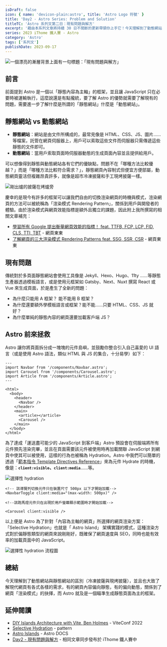 ```yaml
---
isDraft: false
icon: { name: 'devicon-plain:astro', title: 'Astro Logo 符號' }
title: 'Day2 - Astro Series: Problem and Solution'
titleTC: 'Astro 系列文第二日：現有問題與解方'
excerpt: '藉由本系列文章將持續 30 日不間斷的更新帶領你上手它！今天理解到了動態網站與靜態網站的區別，關係到了網頁「渲染模式」的抉擇，而 Astro 就及是一個瞄準生成靜態頁面為主的框架。要了解 Astro 的優勢就需要了解現有的問題，需要進一步了解什麼是所謂的「靜態網站」什麼是「動態網站」。'
series: 2023 iThome 鐵人賽 - Astro
category: 'Astro'
tags: ['系列文']
publishDate: 2023-09-17
---
```


![一個漂亮的漸層背景上面有一句標題：「現有問題與解方」](./day2-problem-solution.webp)

## 前言

前面提到 Astro 是一個以「靜態內容為主軸」的框架，並且讓 JavaScript 只在必要時被運輸執行，這麼說還是有點攏統，要了解 Astro 的優勢就需要了解現有的問題，需要進一步了解什麼是所謂的「靜態網站」什麼是「動態網站」。

## 靜態網站 vs 動態網站

- **靜態網站**：網站是由文件所構成的，最常見像是 HTML、CSS、JS、圖片……等檔案，託管在網頁伺服器上，用戶可以索取這些文件而伺服器只需傳遞這些靜態的文件即可。
- **動態網站**：當用戶索取頁面時伺服器動態的生成頁面內容並且提供給用戶。

可以想像得到靜態與動態網站各有它們的優缺點，問題不在「哪種方法比較優越？」而是「哪種方法比較符合需求？」，靜態網頁內容制式但便宜方便部屬，動態網頁靈活但複雜昂貴許多，就像是超市冷凍披薩和手工現烤披薩一樣。

![剛出爐的披薩在烤爐旁](./pizza.webp)

慶幸的是現今有許多的框架可以讓我們自由的切換渲染網頁的時機與模式，渲染網頁的方法可以被統稱為「渲染模式 Rendering Pattern」，關係到用戶與開發者的體驗。由於渲染模式與網頁效能指標是額外且獨立的課題，因此附上我所撰寫的相關文章補充：

- [學習所有 Google 提出衡量網頁效能的指標！ feat. TTFB, FCP, LCP, FID, CLS, TTI, TBT](https://www.webdong.dev/post/all-the-performance-metrics-you-need-to-know/) - 網頁東東
- [了解網頁的三大渲染模式 Rendering Patterns feat. SSG, SSR, CSR](https://www.webdong.dev/post/rendering-pattern/) - 網頁東東

## 現有問題

傳統對於多頁面靜態網站會使用工具像是 Jekyll、Hexo、Hugo、11ty ……等靜態生產器透過模板語言，或是使用元框架如 Gatsby、Next、Nuxt 撰寫 React 或 Vue 來生成頁面，於是產生了全新的問題：

- 為什麼只能用 A 框架？ 能不能用 B 框架？
- 為什麼還要額外學模板語言或框架？能不能……只要 HTML、CSS、JS 就好？
- 為什麼單純的靜態內容的網頁還要加載客戶端 JS？

## Astro 前來拯救

Astro 讓你將頁面拆分成一塊塊的元件島嶼，並鼓勵你整合引入自己喜愛的 UI 語言（或是使用 Astro 語法，類似 HTML 與 JS 的集合，十分易學）如下：

```astro
---
import Navbar from '/components/Navbar.astro';
import Carousel from '/components/Carousel.astro';
import Article from '/components/Article.astro';
---

<html>
  <body>
    <header>
      <Navbar />
    </header>
    <main>
      <article></article>
      <Carousel />
    </main>
  </body>
</html>
```

為了達成「運送盡可能少的 JavaScript 到客戶端」Astro 預設會在伺服端將所有元件預先渲染完畢，並且在頁面需要該元件被使用時再加載關聯 JavaScript 到網頁中使其可以被使用，這樣的行為也被稱為 Hydration。Astro 中我們可以簡單的透過「[範本指令 Template Directives Reference](https://docs.astro.build/zh-tw/reference/directives-reference/)」來為元件 Hydrate 的時機，像是：**`client:visible`、`client:media`**……等。

![選擇性 hydration](./selective-hydration.webp)

```astro
<!-- 該導覽列切換元件只在裝置尺寸 500px 以下才開始加載-->
<NavbarToggle client:media="(max-width: 500px)" />

<!--該跑馬燈元件只在出現於用戶螢幕顯示範圍時才開始加載-->

<Carousel client:visible />
```

以上便是 Astro 為了針對「內容為主軸的網頁」所選擇的網頁渲染方案：「Selective Hydration」也就是「 Astro Island」 架構實踐的模式，這種渲染方式對於偏靜態類型的網頁來說剛剛好，既確保了網頁速度與 SEO，同時也能有效率的加載頁面中的 JavaScript。

![選擇性 hydration 流程圖](./selective-hydration-process.webp)

## 總結

今天理解到了動態網站與靜態網站的區別（冷凍披薩與現烤披薩），並且也大致了解現代網頁有各式各樣的需求，有的網頁內容偏向靜態，有的偏向動態，關係到了網頁「渲染模式」的抉擇，而 Astro 就及是一個瞄準生成靜態頁面為主的框架。

## 延伸閱讀

- [DIY Islands Architecture with Vite, Ben Holmes](https://www.youtube.com/watch?v=Ptqaqls2SYo) - ViteConf 2022
- [Selective Hydration](https://www.patterns.dev/posts/react-selective-hydration) - pattern
- [Astro Islands](https://docs.astro.build/en/concepts/islands/) - Astro DOCS
- [Day2 - 現有問題與解方](https://ithelp.ithome.com.tw/articles/10319070) - 相同文章同步發布於 iThome 鐵人賽中
